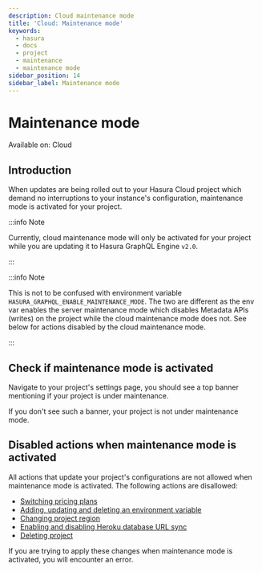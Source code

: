 ```yaml
---
description: Cloud maintenance mode
title: 'Cloud: Maintenance mode'
keywords:
  - hasura
  - docs
  - project
  - maintenance
  - maintenance mode
sidebar_position: 14
sidebar_label: Maintenance mode
---
```



# Maintenance mode

<div className="badge badge--primary heading-badge">Available on: Cloud</div>

## Introduction

When updates are being rolled out to your Hasura Cloud project which demand no interruptions to your instance's
configuration, maintenance mode is activated for your project.

:::info Note

Currently, cloud maintenance mode will only be activated for your project while you are updating it to Hasura GraphQL
Engine `v2.0`.

:::

:::info Note

This is not to be confused with environment variable `HASURA_GRAPHQL_ENABLE_MAINTENANCE_MODE`. The two are different as
the env var enables the server maintenance mode which disables Metadata APIs (writes) on the project while the cloud
maintenance mode does not. See below for actions disabled by the cloud maintenance mode.

:::

## Check if maintenance mode is activated

Navigate to your project's settings page, you should see a top banner mentioning if your project is under maintenance.

<Thumbnail src="/img/projects/maintenance-mode.png" alt="Project with maintenance mode activated" />

If you don't see such a banner, your project is not under maintenance mode.

## Disabled actions when maintenance mode is activated

All actions that update your project's configurations are not allowed when maintenance mode is activated. The following
actions are disallowed:

- [Switching pricing plans](/projects/pricing.mdx)
- [Adding, updating and deleting an environment variable](/projects/env-vars.mdx)
- [Changing project region](/projects/regions.mdx)
- [Enabling and disabling Heroku database URL sync](/projects/heroku-url-sync.mdx)
- [Deleting project](/projects/delete.mdx)

If you are trying to apply these changes when maintenance mode is activated, you will encounter an error.
